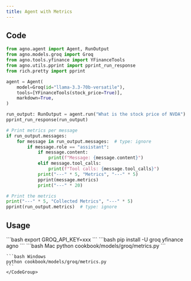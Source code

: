 ```yaml
---
title: Agent with Metrics
---
```


## Code

```python cookbook/models/groq/metrics.py
from agno.agent import Agent, RunOutput
from agno.models.groq import Groq
from agno.tools.yfinance import YFinanceTools
from agno.utils.pprint import pprint_run_response
from rich.pretty import pprint

agent = Agent(
    model=Groq(id="llama-3.3-70b-versatile"),
    tools=[YFinanceTools(stock_price=True)],
    markdown=True,
)

run_output: RunOutput = agent.run("What is the stock price of NVDA")
pprint_run_response(run_output)

# Print metrics per message
if run_output.messages:
    for message in run_output.messages:  # type: ignore
        if message.role == "assistant":
            if message.content:
                print(f"Message: {message.content}")
            elif message.tool_calls:
                print(f"Tool calls: {message.tool_calls}")
            print("---" * 5, "Metrics", "---" * 5)
            pprint(message.metrics)
            print("---" * 20)

# Print the metrics
print("---" * 5, "Collected Metrics", "---" * 5)
pprint(run_output.metrics)  # type: ignore
```

## Usage

<Steps>
  <Snippet file="create-venv-step.mdx" />

  <Step title="Set your API key">
    ```bash
    export GROQ_API_KEY=xxx
    ```
  </Step>

  <Step title="Install libraries">
    ```bash
    pip install -U groq yfinance agno
    ```
  </Step>

  <Step title="Run Agent">
    <CodeGroup>
    ```bash Mac
    python cookbook/models/groq/metrics.py
    ```

    ```bash Windows
    python cookbook/models/groq/metrics.py
    ```
    </CodeGroup>
  </Step>
</Steps>
